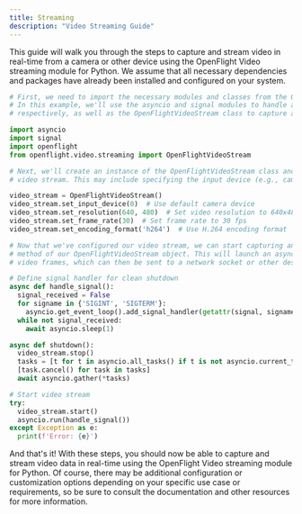 ```yaml
---
title: Streaming
description: "Video Streaming Guide"
---
```


This guide will walk you through the steps to capture and stream video in real-time from a camera or other device using the OpenFlight Video streaming module for Python. We assume that all necessary dependencies and packages have already been installed and configured on your system.

```py
# First, we need to import the necessary modules and classes from the OpenFlight GPT video streaming module. 
# In this example, we'll use the asyncio and signal modules to handle asynchronous tasks and signals, 
# respectively, as well as the OpenFlightVideoStream class to capture and stream video data.

import asyncio
import signal
import openflight
from openflight.video.streaming import OpenFlightVideoStream

# Next, we'll create an instance of the OpenFlightVideoStream class and configure it with the desired settings for our 
# video stream. This may include specifying the input device (e.g., camera), resolution, frame rate, and encoding format, among other options.

video_stream = OpenFlightVideoStream()
video_stream.set_input_device(0)  # Use default camera device
video_stream.set_resolution(640, 480)  # Set video resolution to 640x480
video_stream.set_frame_rate(30)  # Set frame rate to 30 fps
video_stream.set_encoding_format('h264')  # Use H.264 encoding format

# Now that we've configured our video stream, we can start capturing and streaming video data using the start() 
# method of our OpenFlightVideoStream object. This will launch an asynchronous task to continuously capture and encode 
# video frames, which can then be sent to a network socket or other destination for further processing or display.

# Define signal handler for clean shutdown
async def handle_signal():
  signal_received = False
  for signame in {'SIGINT', 'SIGTERM'}:
    asyncio.get_event_loop().add_signal_handler(getattr(signal, signame), lambda: asyncio.create_task(shutdown()))
  while not signal_received:
    await asyncio.sleep(1)

async def shutdown():
  video_stream.stop()
  tasks = [t for t in asyncio.all_tasks() if t is not asyncio.current_task()]
  [task.cancel() for task in tasks]
  await asyncio.gather(*tasks)

# Start video stream
try:
  video_stream.start()
  asyncio.run(handle_signal())
except Exception as e:
  print(f'Error: {e}')
```

And that's it! With these steps, you should now be able to capture and stream video data in real-time using the OpenFlight 
Video streaming module for Python. Of course, there may be additional configuration or customization options depending on 
your specific use case or requirements, so be sure to consult the documentation and other resources for more information.